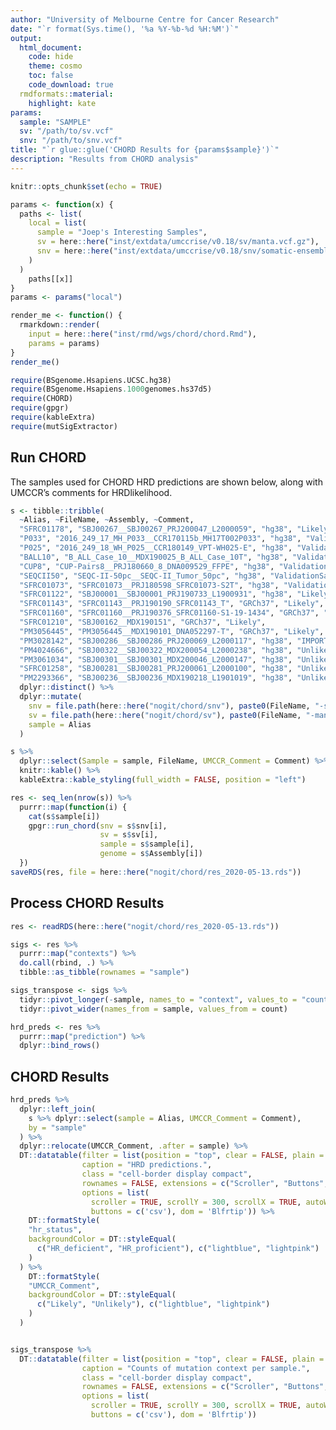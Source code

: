 ```yaml
---
author: "University of Melbourne Centre for Cancer Research"
date: "`r format(Sys.time(), '%a %Y-%b-%d %H:%M')`"
output:
  html_document:
    code: hide
    theme: cosmo
    toc: false
    code_download: true
  rmdformats::material:
    highlight: kate
params:
  sample: "SAMPLE"
  sv: "/path/to/sv.vcf"
  snv: "/path/to/snv.vcf"
title: "`r glue::glue('CHORD Results for {params$sample}')`"
description: "Results from CHORD analysis"
---
```


<style type="text/css">
.main-container {
  max-width: 1400px;
  margin-left: auto;
  margin-right: auto;
}
</style>

```r
knitr::opts_chunk$set(echo = TRUE)
```

```r
params <- function(x) {
  paths <- list(
    local = list(
      sample = "Joep's Interesting Samples",
      sv = here::here("inst/extdata/umccrise/v0.18/sv/manta.vcf.gz"),
      snv = here::here("inst/extdata/umccrise/v0.18/snv/somatic-ensemble-PASS.vcf.gz")
    )
  )
    paths[[x]]
}
params <- params("local")

render_me <- function() {
  rmarkdown::render(
    input = here::here("inst/rmd/wgs/chord/chord.Rmd"),
    params = params)
}
render_me()
```

```r
require(BSgenome.Hsapiens.UCSC.hg38)
require(BSgenome.Hsapiens.1000genomes.hs37d5)
require(CHORD)
require(gpgr)
require(kableExtra)
require(mutSigExtractor)
```

## Run CHORD
The samples used for CHORD HRD predictions are shown below, along with UMCCR's comments for HRDlikelihood.

```r
s <- tibble::tribble(
  ~Alias, ~FileName, ~Assembly, ~Comment,
  "SFRC01178", "SBJ00267__SBJ00267_PRJ200047_L2000059", "hg38", "Likely",
  "P033", "2016_249_17_MH_P033__CCR170115b_MH17T002P033", "hg38", "ValidationSample",
  "P025", "2016_249_18_WH_P025__CCR180149_VPT-WH025-E", "hg38", "ValidationSample",
  "BALL10", "B_ALL_Case_10__MDX190025_B_ALL_Case_10T", "hg38", "ValidationSample",
  "CUP8", "CUP-Pairs8__PRJ180660_8_DNA009529_FFPE", "hg38", "ValidationSample",
  "SEQCII50", "SEQC-II-50pc__SEQC-II_Tumor_50pc", "hg38", "ValidationSample",
  "SFRC01073", "SFRC01073__PRJ180598_SFRC01073-S2T", "hg38", "ValidationSample",
  "SFRC01122", "SBJ00001__SBJ00001_PRJ190733_L1900931", "hg38", "Likely",
  "SFRC01143", "SFRC01143__PRJ190190_SFRC01143_T", "GRCh37", "Likely",
  "SFRC01160", "SFRC01160__PRJ190376_SFRC01160-S1-19-1434", "GRCh37", "Likely",
  "SFRC01210", "SBJ00162__MDX190151", "GRCh37", "Likely",
  "PM3056445", "PM3056445__MDX190101_DNA052297-T", "GRCh37", "Likely",
  "PM3028142", "SBJ00286__SBJ00286_PRJ200069_L2000117", "hg38", "IMPORTANT",
  "PM4024666", "SBJ00322__SBJ00322_MDX200054_L2000238", "hg38", "Unlikely",
  "PM3061034", "SBJ00301__SBJ00301_MDX200046_L2000147", "hg38", "Unlikely",
  "SFRC01258", "SBJ00281__SBJ00281_PRJ200061_L2000100", "hg38", "Unlikely",
  "PM2293366", "SBJ00236__SBJ00236_MDX190218_L1901019", "hg38", "Unlikely",) %>%
  dplyr::distinct() %>%
  dplyr::mutate(
    snv = file.path(here::here("nogit/chord/snv"), paste0(FileName, "-somatic-ensemble-PASS.vcf.gz")),
    sv = file.path(here::here("nogit/chord/sv"), paste0(FileName, "-manta.vcf.gz")),
    sample = Alias
  )
```

```r
s %>%
  dplyr::select(Sample = sample, FileName, UMCCR_Comment = Comment) %>%
  knitr::kable() %>%
  kableExtra::kable_styling(full_width = FALSE, position = "left")
```


```r
res <- seq_len(nrow(s)) %>%
  purrr::map(function(i) {
    cat(s$sample[i])
    gpgr::run_chord(snv = s$snv[i],
                    sv = s$sv[i],
                    sample = s$sample[i],
                    genome = s$Assembly[i])
  })
saveRDS(res, file = here::here("nogit/chord/res_2020-05-13.rds"))
```

## Process CHORD Results
```r
res <- readRDS(here::here("nogit/chord/res_2020-05-13.rds"))

sigs <- res %>%
  purrr::map("contexts") %>%
  do.call(rbind, .) %>%
  tibble::as_tibble(rownames = "sample")

sigs_transpose <- sigs %>%
  tidyr::pivot_longer(-sample, names_to = "context", values_to = "count") %>%
  tidyr::pivot_wider(names_from = sample, values_from = count)

hrd_preds <- res %>%
  purrr::map("prediction") %>%
  dplyr::bind_rows()
```

## CHORD Results
```r
hrd_preds %>%
  dplyr::left_join(
    s %>% dplyr::select(sample = Alias, UMCCR_Comment = Comment),
    by = "sample"
  ) %>%
  dplyr::relocate(UMCCR_Comment, .after = sample) %>%
  DT::datatable(filter = list(position = "top", clear = FALSE, plain = TRUE),
                caption = "HRD predictions.",
                class = "cell-border display compact",
                rownames = FALSE, extensions = c("Scroller", "Buttons", "KeyTable"),
                options = list(
                  scroller = TRUE, scrollY = 300, scrollX = TRUE, autoWidth = FALSE, keys = TRUE,
                  buttons = c('csv'), dom = 'Blfrtip')) %>%
    DT::formatStyle(
    "hr_status",
    backgroundColor = DT::styleEqual(
      c("HR_deficient", "HR_proficient"), c("lightblue", "lightpink")
    )
  ) %>%
    DT::formatStyle(
    "UMCCR_Comment",
    backgroundColor = DT::styleEqual(
      c("Likely", "Unlikely"), c("lightblue", "lightpink")
    )
  )


sigs_transpose %>%
  DT::datatable(filter = list(position = "top", clear = FALSE, plain = TRUE),
                caption = "Counts of mutation context per sample.",
                class = "cell-border display compact",
                rownames = FALSE, extensions = c("Scroller", "Buttons", "KeyTable"),
                options = list(
                  scroller = TRUE, scrollY = 300, scrollX = TRUE, autoWidth = FALSE, keys = TRUE,
                  buttons = c('csv'), dom = 'Blfrtip'))
```


